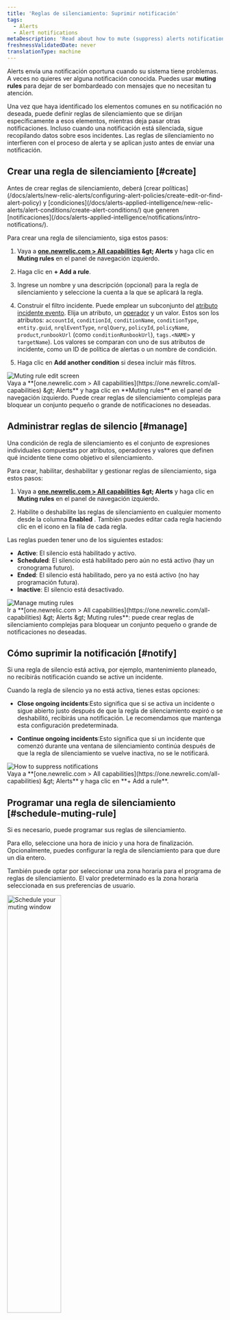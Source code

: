 ```yaml
---
title: 'Reglas de silenciamiento: Suprimir notificación'
tags:
  - Alerts
  - Alert notifications
metaDescription: 'Read about how to mute (suppress) alerts notifications during known system disruptions, such as maintenance windows and deployments.'
freshnessValidatedDate: never
translationType: machine
---
```


Alerts envía una notificación oportuna cuando su sistema tiene problemas. A veces no quieres ver alguna notificación conocida. Puedes usar <DNT>**muting rules**</DNT> para dejar de ser bombardeado con mensajes que no necesitan tu atención.

Una vez que haya identificado los elementos comunes en su notificación no deseada, puede definir reglas de silenciamiento que se dirijan específicamente a esos elementos, mientras deja pasar otras notificaciones. Incluso cuando una notificación está silenciada, <InlinePopover type="alerts" />sigue recopilando datos sobre esos incidentes. Las reglas de silenciamiento no interfieren con el proceso de alerta y se aplican justo antes de enviar una notificación.

## Crear una regla de silenciamiento [#create]

<Callout variant="important">
  Antes de crear reglas de silenciamiento, deberá [crear políticas](/docs/alerts/new-relic-alerts/configuring-alert-policies/create-edit-or-find-alert-policy) y [condiciones](/docs/alerts-applied-intelligence/new-relic-alerts/alert-conditions/create-alert-conditions/) que generen [notificaciones](/docs/alerts-applied-intelligence/notifications/intro-notifications/).
</Callout>

Para crear una regla de silenciamiento, siga estos pasos:

1. Vaya a <DNT>**[one.newrelic.com &gt; All capabilities](https://one.newrelic.com/all-capabilities) &amp;gt; Alerts**</DNT> y haga clic en <DNT>**Muting rules**</DNT> en el panel de navegación izquierdo.

2. Haga clic en <DNT>**+ Add a rule**</DNT>.

3. Ingrese un nombre y una descripción (opcional) para la regla de silenciamiento y seleccione la cuenta a la que se aplicará la regla.

4. Construir el filtro incidente. Puede emplear un subconjunto del [atributo incidente evento](/docs/alerts/create-alert/condition-details/incident-event-attributes/). Elija un atributo, un [operador](#sub-conditions) y un valor. Estos son los atributos: `accountId`, `conditionId`, `conditionName`, `conditionType`, `entity.guid`, `nrqlEventType`, `nrqlQuery`, `policyId`, `policyName`, `product`,`runbookUrl` (como `conditionRunbookUrl`), `tags.<NAME>` y `targetName`). Los valores se comparan con uno de sus atributos de incidente, como un ID de política de alertas o un nombre de condición.

5. Haga clic en <DNT>**Add another condition**</DNT> si desea incluir más filtros.

<img title="Muting rule edit screen" alt="Muting rule edit screen" src="/images/alerts_screenshot-crop_violation-filter.webp" />

<figcaption>
  Vaya a <DNT>**[one.newrelic.com &gt; All capabilities](https://one.newrelic.com/all-capabilities) &amp;gt; Alerts**</DNT> y haga clic en <DNT>**Muting rules**</DNT> en el panel de navegación izquierdo. Puede crear reglas de silenciamiento complejas para bloquear un conjunto pequeño o grande de notificaciones no deseadas.
</figcaption>

## Administrar reglas de silencio [#manage]

Una condición de regla de silenciamiento es el conjunto de expresiones individuales compuestas por atributos, operadores y valores que definen qué incidente tiene como objetivo el silenciamiento.

Para crear, habilitar, deshabilitar y gestionar reglas de silenciamiento, siga estos pasos:

1. Vaya a <DNT>**[one.newrelic.com &gt; All capabilities](https://one.newrelic.com/all-capabilities) &amp;gt; Alerts**</DNT> y haga clic en <DNT>**Muting rules**</DNT> en el panel de navegación izquierdo.

2. Habilite o deshabilite las reglas de silenciamiento en cualquier momento desde la columna <DNT>**Enabled**</DNT> . También puedes editar cada regla haciendo clic en el <Icon name="fe-more-horizontal" /> icono en la fila de cada regla.

Las reglas pueden tener uno de los siguientes estados:

* <DNT>**Active**</DNT>: El silencio está habilitado y activo.
* <DNT>**Scheduled**</DNT>: El silencio está habilitado pero aún no está activo (hay un cronograma futuro).
* <DNT>**Ended**</DNT>: El silencio está habilitado, pero ya no está activo (no hay programación futura).
* <DNT>**Inactive**</DNT>: El silencio está desactivado.

<img title="Manage muting rules" alt="Manage muting rules" src="/images/alerts_screenshot-full_muting-rules.webp" />

<figcaption>
  Ir a <DNT>**[one.newrelic.com &gt; All capabilities](https://one.newrelic.com/all-capabilities) &amp;gt; Alerts &amp;gt; Muting rules**</DNT>: puede crear reglas de silenciamiento complejas para bloquear un conjunto pequeño o grande de notificaciones no deseadas.
</figcaption>

## Cómo suprimir la notificación [#notify]

Si una regla de silencio está activa, por ejemplo, mantenimiento planeado, no recibirás notificación cuando se active un incidente.

Cuando la regla de silencio ya no está activa, tienes estas opciones:

* <DNT>**Close ongoing incidents**</DNT>:Esto significa que si se activa un incidente o sigue abierto justo después de que la regla de silenciamiento expiró o se deshabilitó, recibirás una notificación. Le recomendamos que mantenga esta configuración predeterminada.

* <DNT>**Continue ongoing incidents**</DNT>:Esto significa que si un incidente que comenzó durante una ventana de silenciamiento continúa después de que la regla de silenciamiento se vuelve inactiva, no se le notificará.

<img title="How to suppress notifications" alt="How to suppress notifications" src="/images/alerts_screenshot-crop_suppress-notifications.webp" />

<figcaption>
  Vaya a <DNT>**[one.newrelic.com &gt; All capabilities](https://one.newrelic.com/all-capabilities) &amp;gt; Alerts**</DNT> y haga clic en <DNT>**+ Add a rule**</DNT>.
</figcaption>

## Programar una regla de silenciamiento [#schedule-muting-rule]

Si es necesario, puede programar sus reglas de silenciamiento.

Para ello, seleccione una hora de inicio y una hora de finalización. Opcionalmente, puedes configurar la regla de silenciamiento para que dure un día entero.

También puede optar por seleccionar una zona horaria para el programa de reglas de silenciamiento. El valor predeterminado es la zona horaria seleccionada en sus preferencias de usuario.

<img width="50%;" title="Schedule your muting window" alt="Schedule your muting window" src="/images/alerts_screenshot-crop_schedule-muting window.webp" />

<figcaption>
  Vaya a <DNT>**[one.newrelic.com &gt; All capabilities](https://one.newrelic.com/all-capabilities) &amp;gt; Alerts**</DNT> y haga clic en <DNT>**Muting rules**</DNT> en el panel de navegación izquierdo. Consulta las opciones flexibles y poderosas que tienes para programar tus reglas de silenciamiento.
</figcaption>

Puede programar sus reglas de silenciamiento para que se repitan diariamente, semanalmente o mensualmente. Una regla de silenciamiento programada para repetirse semanalmente incluye la opción de seleccionar los días de la semana que se repetirán. Si no se selecciona ningún día, la recurrencia semanal se repetirá de forma predeterminada el día de la semana en el que está programado que comience la regla de silenciamiento.

<Callout variant="important">
  Las casillas de verificación del <DNT>**Repeat**</DNT> día de la semana anulan los campos de fecha <DNT>**Starts**</DNT> y <DNT>**Ends**</DNT> . Si establece una fecha de inicio y también elige un día de la semana, sus reglas de silenciamiento se aplicarán el primero de esos días después de la fecha de inicio.
</Callout>

También puede especificar cuándo desea que finalice la recurrencia seleccionando una fecha específica o una cierta cantidad de ocurrencias.

## Ver incidentes y problemas silenciados [#ui]

Al visualizar un problema abierto o cerrado, el incidente y los problemas se marcan como `Muted`. Las siguientes secciones muestran algunos de estos incidentes y problemas silenciados, y dónde puede encontrarlos.

<CollapserGroup>
  <Collapser id="clamshell-1" title="Un problema con un incidente crítico que ha sido silenciado">
    <img title="Alert incident lifecycle: Muting rule incidents" alt="Alert incident lifecycle: Muting rule incidents" src="/images/alerts_screenshot-crop_issue-critical-incident-muted.webp" />

    <figcaption>
      Vaya a <DNT>**[one.newrelic.com &gt; All capabilities](https://one.newrelic.com/all-capabilities) &amp;gt; Alerts**</DNT> y haga clic en <DNT>**Issues &amp; Activity**</DNT> en el panel de navegación izquierdo. Haga clic en un problema silenciado.
    </figcaption>
  </Collapser>

  <Collapser id="clamshell-2" title="Una lista de incidentes, algunos de los cuales están silenciados.">
    Los incidentes y problemas están marcados con el <Icon name="fe-bell-off" /> icono en la columna <DNT>**Muted**</DNT> :

    <img title="Alert incident lifecycle: Muting rule incidents" alt="Alert incident lifecycle: Muting rule incidents" src="/images/alerts_screenshot-crop_incidents-muted-icon.webp" />

    <figcaption>
      Vaya a <DNT>**[one.newrelic.com &gt; All capabilities](https://one.newrelic.com/all-capabilities) &amp;gt; Alerts**</DNT> y haga clic en <DNT>**Issues &amp; Activity**</DNT> en el panel de navegación izquierdo. A continuación, seleccione <DNT>**Incidents tab**</DNT>.
    </figcaption>
  </Collapser>
</CollapserGroup>

### Silenciar resultados facetados usando `tags.` [#facet-muting]

Para silenciar los resultados de la consulta facetada, utilice el atributo `tags.FACETED_ATTRIBUTE`, donde `FACETED_ATTRIBUTE` representa el atributo en el que ejecutó una consulta NRQL [`FACET` ](/docs/query-data/nrql-new-relic-query-language/getting-started/nrql-syntax-clauses-functions#sel-facet). Por ejemplo: si su condición de alerta NRQL incluye `FACET host` en su consulta, puede apuntar a ese `FACET` atributo usando `tags.host`.

La consulta de condición NRQL puede aceptar atributos de múltiples facetas. Si desea poder filtrar por atributo en su evento o serie de tiempo métrica que se han agregado, debe agregar esos atributos a su cláusula `FACET` de consulta NRQL; por ejemplo: `FACET host, region, cluster`.

Para ver un ejemplo del uso de `tags.`, consulte [Crear regla de silenciamiento](#create).

## Operadores de subcondiciones [#sub-conditions]

Estos son los operadores lógicos que puede utilizar para comparar atributos cuando agrega reglas de silenciamiento. Si eres nuevo en el mundo de las reglas de silenciamiento, consulta estos [ejemplos](/docs/alerts-applied-intelligence/new-relic-alerts/alert-notifications/muting-rules-suppress-notifications/#examples).

<Callout variant="tip">
  Todos los valores del operador de subcondición distinguen entre mayúsculas y minúsculas. Por ejemplo, si utiliza `policyName STARTS_WITH 'PROD'` un nombre de política que comience con &amp;quot;Prod&amp;quot; no se seleccionará.
</Callout>

* `EQUALS`: Donde el valor proporcionado es igual al valor del atributo del incidente.
* `DOES_NOT_EQUALS`: donde el valor proporcionado no es igual al valor del atributo del incidente.
* `IN`: donde el valor del atributo del incidente está presente en una lista de valores proporcionados (hasta 500).
* `NOT_IN`: donde el valor del atributo del incidente no está presente en una lista de valores proporcionados (hasta 500).
* `CONTAINS`: donde la cadena de valor proporcionada está presente en el valor del atributo del incidente.
* `DOES_NOT_CONTAINS`: donde la cadena de valor proporcionada no está presente en el valor del atributo del incidente.
* `ENDS_WITH`: donde el valor del atributo del incidente termina con la cadena de valor proporcionada.
* `NOT_ENDS_WITH`: donde el valor del atributo del incidente no termina con la cadena de valor proporcionada.
* `STARTS_WITH`: donde el valor del atributo del incidente comienza con la cadena de valor proporcionada.
* `DOES_NOT_STARTS_WITH`: donde el valor del atributo del incidente no comienza con la cadena de valor proporcionada.
* `IS_BLANK`: donde el valor del atributo del incidente está en blanco. Cadena nula, vacía, etc.
* `IS_NOT_BLANK`: Donde el valor del atributo del incidente no está en blanco. Cadena nula, vacía, etc.
* `IS_ANY`:Una condición con este operador silenciará todos los incidentes en la cuenta.

## Cómo funcionan las reglas de silenciamiento [#overview]

Las reglas de silenciamiento se aplican al final del ciclo de vida de la alerta predeterminada para suprimir o silenciar la notificación. No desactivan las políticas o condiciones existentes. Por ejemplo, puede silenciar la notificación durante interrupciones conocidas del sistema, como ventanas de mantenimiento y despliegue. Los incidentes de interrupción del sistema aún se identificarán, aunque las notificaciones de esos incidentes estén silenciadas.

Una regla de silenciamiento emplea un conjunto de condiciones que coinciden con el atributo en un [evento incidente](/docs/alerts-applied-intelligence/new-relic-alerts/advanced-alerts/understand-technical-concepts/incident-event-attributes). Las reglas de silenciamiento nos indican cómo:

* Identifique incidentes individuales después de su creación, pero antes de que se abra un problema.
* Anule su condición predeterminada para indicar que deben silenciar.

Actualmente, silenciar un incidente significa que se mantiene el ciclo de vida normal de alerta del incidente, excepto que un problema que contiene solo un incidente silenciado no enviará ninguna notificación.

Las reglas de silenciamiento están determinadas por el primer evento que activó una notificación dentro de un problema. Esto significa que si el primer evento de notificación se silenció debido a un estado silenciado, el resto del problema también se silenciará.

Las reglas de silenciamiento anulan incidentes específicos. No desactivan las políticas o condiciones existentes. Esto le permite silenciar incidentes de entidades específicas que pueden estar cubiertas por una póliza o condición que cubre una gran cantidad de entidades. Esto también evita que tenga que silenciar demasiado su monitoreo cuando realiza mantenimiento en un subconjunto de su sistema.

La siguiente tabla describe cómo el ciclo de vida del incidente de alerta se ve afectado por el incidente silenciado:

<table>
  <thead>
    <tr>
      <th>
        SI
      </th>

      <th>
        ENTONCES
      </th>
    </tr>
  </thead>

  <tbody>
    <tr>
      <td colSpan={3} style={{ backgroundColor: "rgb(238, 238, 238)" }}>
        <DNT>Event</DNT>: El problema está activado
      </td>
    </tr>

    <tr>
      <td>
        Un problema se activa debido a un incidente que no está silenciado
      </td>

      <td>
        Se enviará una notificación sobre este problema.
      </td>
    </tr>

    <tr>
      <td>
        Se activa un problema debido a un incidente que está silenciado
      </td>

      <td>
        La notificación para este problema no será enviada (silenciada).
      </td>
    </tr>
  </tbody>
</table>

### Comportamiento de silenciamiento con flujo de trabajo [#workflow-behavior]

Un incidente activado tiene una proporción de 1:1 con un problema, por lo que si se silencia un incidente, el problema correspondiente también se silenciará. El flujo de trabajo se desencadena por cuestiones que pueden tener uno o más incidentes, por lo que podría darse un escenario de incidentes silenciados y no silenciados combinados.

Cada problema tiene uno de los siguientes estados de silenciamiento:

* <DNT>**Fully muted (`FULLY_MUTED`)**</DNT>: un problema tiene todos sus incidentes abiertos silenciados (valor predeterminado).
* <DNT>**Partially muted (`PARTIALLY_MUTED`)**</DNT>: un problema que tiene al menos un incidente abierto silenciado y un incidente abierto que no está silenciado.
* <DNT>**Not muted (`NOT_MUTED`)**</DNT>: un tema que no tiene un incidente silenciado abierto.

Para obtener una guía paso a paso sobre cómo configurar su flujo de trabajo, consulte una demostración de ejemplo a continuación (aprox. 2:17 minutos):

<Video type="wistia" id="3nf3q2supe" />

### Comportamiento de silenciamiento con NerdGraph [#manage-with-nerdgraph]

En [NerdGraph](/docs/apis/nerdgraph/get-started/introduction-new-relic-nerdgraph), puede utilizar las siguientes consultas y mutaciones con sus reglas de silenciamiento. Puede ver el esquema con más detalle en [API Explorer](/docs/apis/nerdgraph/get-started/introduction-new-relic-nerdgraph#explorer).

* `actor.account.alerts.mutingRule`:Obtener una regla de silenciamiento por ID.
* `actor.account.alerts.mutingRules`: obtiene una lista de reglas de silenciamiento para una cuenta.
* `alertsMutingRuleCreate`: cree una regla de silencio para una cuenta.
* `alertsMutingRuleUpdate`:Actualizar una regla de silenciamiento por ID y ID de cuenta.

Puede encontrar algunos ejemplos de consultas y mutaciones en [esta página](#examples).

Una regla de silenciamiento tiene los siguientes campos y componentes:

<table>
  <thead>
    <tr>
      <th style={{ width: "200px" }}>
        Regla de silenciamiento
      </th>

      <th>
        Campos y componentes
      </th>
    </tr>
  </thead>

  <tbody>
    <tr>
      <td>
        `accountId`
      </td>

      <td>
        El ID de cuenta de la regla de silenciamiento. Una regla de silenciamiento solo afectará los incidentes que ocurran en una sola cuenta. Para silenciar incidentes en varias cuentas, deberá crear una regla de silenciamiento para cada cuenta por separado.
      </td>
    </tr>

    <tr>
      <td>
        `actionOnMutingRuleWindowEnded`
      </td>

      <td>
        El comportamiento esperado al final de la ventana de la regla de silenciamiento. Valores válidos de `CLOSE_ISSUES_ON_INACTIVE` o `DO_NOTHING`. Si se selecciona `CLOSE_ISSUES_ON_INACTIVE` , todos los problemas en curso se cerrarán y se volverán a abrir (con notificación) si el incidente continúa.
      </td>
    </tr>

    <tr>
      <td>
        `condition`
      </td>

      <td>
        El conjunto de expresiones individuales que definen qué incidente apuntar. Una condición de regla de silenciamiento incluye:

        * `operator`: El operador booleano `AND` o `OR` que define cómo combinar el conjunto de condiciones.

        * `conditions`: El conjunto de expresiones individuales (subcondiciones) que tienen como objetivo atributo dentro de un incidente. Estos se evalúan juntos según el `operator`. Puede tener un máximo de 20 subcondiciones para una sola regla de silenciamiento.

          Una subcondición incluye:

          * `attribute`: Un único atributo dentro de un incidente. Vaya aquí para obtener una lista de [atributos de eventos de incidentes](/docs/alerts-applied-intelligence/new-relic-alerts/advanced-alerts/understand-technical-concepts/incident-event-attributes).

          * `operator`: la función de comparación utilizada para comparar el atributo de incidente seleccionado con los valores de la condición. Vaya aquí para obtener una lista de [operadores de subcondiciones](#sub-conditions).

          * `values`: una matriz de valores de cadena para comparar con el atributo de incidente seleccionado. Cuando las reglas de silenciamiento evalúan una condición, si es necesario, los valores se extraerán de las cadenas. Puede utilizar un máximo de 500 valores cuando utilice un operador que admita la comparación con varios valores, como `IN`.
      </td>
    </tr>

    <tr>
      <td>
        `createdAt`
      </td>

      <td>
        La timestamp en la que se creó la regla de silenciamiento (UTC).
      </td>
    </tr>

    <tr>
      <td>
        `createdBy`
      </td>

      <td>
        El ID de usuario de la persona que creó la regla de silenciamiento.
      </td>
    </tr>

    <tr>
      <td>
        `description`
      </td>

      <td>
        Este es un campo de texto opcional que describe la regla de silenciamiento. Es una forma útil de proporcionar más contexto para su regla de silenciamiento. Estos datos sólo se utilizan con fines de visualización de gestión.
      </td>
    </tr>

    <tr>
      <td>
        `enabled`
      </td>

      <td>
        Activa o desactiva la regla de silencio (booleana). Habilite y deshabilite sus reglas de silencio manualmente.
      </td>
    </tr>

    <tr>
      <td>
        `id`
      </td>

      <td>
        El identificador único de la regla de silenciamiento.
      </td>
    </tr>

    <tr>
      <td>
        `mutingRuleLifecycleEventPublishedAt`
      </td>

      <td>
        Una marca de fecha y hora que representa la última vez que se aplicó el comportamiento de finalización de la ventana de la regla de silenciamiento.
      </td>
    </tr>

    <tr>
      <td>
        `name` (Requerido)
      </td>

      <td>
        Un campo de texto para el nombre fácil de usar de la regla de silenciamiento. Esto se utiliza al enumerar o hacer referencia a una regla. No requerimos que el nombre sea único, pero se recomienda.
      </td>
    </tr>

    <tr>
      <td>
        `schedule`
      </td>

      <td>
        La ventana de tiempo en la que `MutingRule` silencia activamente el incidente.

        * `startTime`: La marca de fecha y hora que representa cuándo comienza la regla de silenciamiento. Está en formato ISO 8601 local sin desplazamiento. Ejemplo: `2020-07-08T14:30:00`
        * `endTime`: La marca de fecha y hora que representa cuándo finaliza la regla de silenciamiento. Está en formato ISO 8601 local sin desplazamiento. Ejemplo: `2020-07-15T14:30:00`
        * `timeZone`: La zona horaria que se aplica al programa de reglas de silenciamiento. Ejemplo: `America/Los_Angeles`. Consulte [la lista de Wikipedia de zonas horarias de la base de datos tz](https://en.wikipedia.org/wiki/List_of_tz_database_time_zones).
        * `repeat`: La frecuencia con la que se repite el programa de reglas de silenciamiento. Si no se repite, utilice nulo. Las opciones son `DAILY`, `WEEKLY`, `MONTHLY`.
        * `endRepeat`: La marca de fecha y hora en la que la programación de la regla de silenciamiento deja de repetirse. Está en formato ISO 8601 local sin desplazamiento. Ejemplo: `2020-07-10T15:00:00`. Nota: Se debe utilizar `endRepeat` o `repeatCount` para finalizar una programación de reglas de silenciamiento. Ambos campos no deben proporcionarse juntos.
        * `repeatCount`: El número de veces que se repite la programación de la regla de silenciamiento. Esto incluye el cronograma original. Por ejemplo, un `repeatCount` de 2 se repetirá una vez. Un `repeatCount` de 3 se repetirá dos veces. Nota: Se pueden utilizar `repeatCount` o `endRepeat` para finalizar un programa de reglas de silenciamiento. No proporcione ambos campos juntos.
        * `weeklyRepeatDays`: Los días de la semana en los que debe repetirse una regla de silenciamiento cuando el campo de repetición está establecido en `WEEKLY`. Ejemplo `['MONDAY', 'WEDNESDAY']`.
      </td>
    </tr>

    <tr>
      <td>
        `updatedAt`
      </td>

      <td>
        La timestamp de la última modificación de la regla de silenciamiento (UTC).
      </td>
    </tr>

    <tr>
      <td>
        `updatedBy`
      </td>

      <td>
        El ID de usuario de la persona que modificó por última vez la regla de silenciamiento.
      </td>
    </tr>
  </tbody>
</table>

#### Ejemplos de silenciamiento [#examples]

Para obtener más información sobre cómo realizar solicitudes a NerdGraph, consulte la [documentación de NerdGraph](/docs/apis/nerdgraph/get-started/introduction-new-relic-nerdgraph), incluidos [los tutoriales de GraphQL](/docs/apis/graphql-api/tutorials).

<CollapserGroup>
  <Collapser id="fetch-list" title="Obtener reglas de silenciamiento para la cuenta">
    Para recuperar la lista de reglas de silenciamiento (con nombre y condición) para una cuenta:

    ```graphql
    {
      actor {
        account(id: YOUR_ACCOUNT_ID) {
          alerts {
            mutingRules {
              name
              condition {
                operator
                conditions {
                  attribute
                  operator
                  values
                }
              }
            }
          }
        }
      }
    }
    ```
  </Collapser>

  <Collapser id="create-rule" title="Crear regla de silenciamiento">
    Para crear una regla de silenciamiento y devolver el `id` de la regla de silenciamiento para el incidente de silenciamiento de las condiciones NRQL donde la faceta del host es `host-1`:

    ```graphql
    mutation {
      alertsMutingRuleCreate(
        accountId: YOUR_ACCOUNT_ID
        rule: {
          name: "host-1 mute rule"
          description: "Mute host-1 incidents"
          enabled: true
          condition: {
            operator: AND
            conditions: [{ 
              attribute: "tags.host", 
              operator: EQUALS, 
              values: ["host-1"] 
            }]
          }
        }
      ) {
        id
      }
    }
    ```
  </Collapser>

  <Collapser id="rule-product" title="Crear regla de silenciamiento para hosts o productos específicos">
    Para crear una regla de silenciamiento y devolver el `id` de la regla de silenciamiento para silenciar incidentes de condiciones de infraestructura donde el host objetivo es `host-1` o el incidente fue de Sintético o <InlinePopover type="mobile" />:

    ```graphql
    mutation {
      alertsMutingRuleCreate(accountId: YOUR_ACCOUNT_ID, rule: {
        name: "host-1 and synthetics/mobile mute rule",
        description: "Mute host-1 and synthetics/mobile incidents",
        enabled: true,
        condition: {
          operator: OR,
          conditions: [
            {
              attribute: "targetName",
              operator: EQUALS,
              values: ["host-1"]
            },
            {
              attribute: "product",
              operator: IN,
              values: ["SYNTHETICS", "MOBILE"]
            }
          ]
        }
      }) {
        id
      }
    }
    ```
  </Collapser>

  <Collapser id="rule-product" title="Cree una regla de silenciamiento con un horario recurrente">
    Para crear una regla de silenciamiento programada para repetirse con estos criterios:

    * Semanalmente los martes y viernes

    * Finaliza el 31/01/2021

    * Devuelve el `schedule` de la regla de silenciamiento y `id`

      ```graphql
      mutation {
        alertsMutingRuleCreate(
          accountId: YOUR_ACCOUNT_ID,
          rule: {
            condition: {
              conditions: {
                attribute: "conditionName", 
                operator: ANY, 
                values: "This is a condition"
              }, 
              operator: AND
            }, 
            enabled: true, 
            name: "Recur Weekly", 
            schedule: {
              startTime: "2020-12-01T12:00:00", 
              endTime: "2020-12-01T14:00:00", 
              timeZone: "America/Los_Angeles",
              repeat: WEEKLY,
              endRepeat: "2021-01-31T12:00:00", 
              weeklyRepeatDays: [TUESDAY, FRIDAY]
            }
          }
        ) {
          id
          schedule {
            endTime
            startTime
            timeZone
            repeat
            repeatCount
            endRepeat
            weeklyRepeatDays
            nextStartTime
            nextEndTime
          }
        }
      }
      ```
  </Collapser>

  <Collapser id="rename" title="Cambiar el nombre y desactivar la regla de silencio">
    Para cambiar el nombre y desactivar una regla de silenciamiento y devolver su nuevo nombre:

    ```graphql
    mutation {
      alertsMutingRuleUpdate(accountId: YOUR_ACCOUNT_ID, id: MUTING_RULE_ID, rule: {
        name: "updated name",
        enabled: false
      }) {
        name
      }
    }
    ```
  </Collapser>

  <Collapser id="delete-rule" title="Eliminar regla de silencio">
    Para eliminar una regla de silenciamiento:

    ```graphql
    mutation {
     alertsMutingRuleDelete(accountId: YOUR_ACCOUNT_ID, id: MUTING_RULE_ID) {
        id
      }
    }
    ```
  </Collapser>
</CollapserGroup>